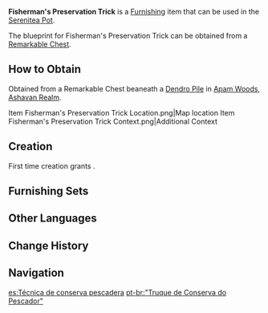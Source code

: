 {{Furnishing Infobox
|id             = 370318
|image          = Item Fisherman's Preservation Trick.png
|category       = Landscape
|subcategory    = Item
|quality        = 3
|adeptal_energy = 60
|load           = 35
|reduced_load   = 24
|description    = A fish dryer with an [[Adhigama Wood]] structure and Brightwood plates on top. It is easy to manufacture and store, and is said to be a daily necessity in every fisher's family. Fish that are mildly dried strike a balance between good flavor and easy storage. Some people who have the habit of eating dried fish would have it with [[Sumeru]] [[Spice]] to add some flavor.
|blueprint      = Remarkable Chest
|source1        = 
}}
'''Fisherman's Preservation Trick''' is a [[Furnishing]] item that can be used in the [[Serenitea Pot]].

The blueprint for Fisherman's Preservation Trick can be obtained from a [[Remarkable Chest]].

==How to Obtain==
Obtained from a Remarkable Chest beaneath a [[Dendro Pile]] in [[Apam Woods]], [[Ashavan Realm]].
<gallery>
Item Fisherman's Preservation Trick Location.png|Map location
Item Fisherman's Preservation Trick Context.png|Additional Context
</gallery>

==Creation==
First time creation grants {{Item|Trust|24|x=60}}.
{{Recipe
|type = Creation
|time = 14h
|Brightwood = 4
|Adhigama Wood = 4
|sort = Brightwood;Adhigama Wood
}}

==Furnishing Sets==
{{Craft Usage}}

==Other Languages==
{{Other Languages
|en      = Fisherman's Preservation Trick
|zhs     = 「渔采的延贮之法」
|zhs_rm  = "Yúcǎi de Yánzhù zhī Fǎ"
|zht     = 「漁採的延貯之法」
|zht_rm  = "Yúcǎi de Yánzhù zhī Fǎ"
|zh_tl   = 
|ja      = 「漁労の貯蔵法」
|ja_rm   = "Gyorou no Chozouhou"
|ja_tl   = "The Fishing Preservation Method"
|ko      = 「어부의 저장법」
|ko_rm   = "Eobu-ui Jeojangbeop"
|ko_tl   = "Fisherman's Storage Knowhow"
|es      = Técnica de conserva pescadera
|es_tl   = Fish Canning Technique
|fr      = «&nbsp;Conservation du pêcheur&nbsp;»
|fr_tl   = "The Fisherman's Conservation"
|ru      = Рыбацкое консервирование
|ru_tl   = Fisherman's Preservation
|th      = "เคล็ดลับเก็บรักษาของชาวประมง"
|th_rm   = 
|th_tl   = 
|vi      = Quy Định Đánh Bắt
|vi_tl   = 
|de      = „Konservierungstrick des Fischers“
|de_tl   = "Preservation Trick of the Fisher"
|id      = Trik Pengawetan Nelayan
|id_tl   = Fisherman's Preservation Trick
|pt      = "Truque de Conserva do Pescador"
|pt_tl   = 
|tr      = Balıkçının Muhafaza Taktikleri
|tr_tl   = 
|it      = Metodo di conservazione del pescatore
|it_tl   = 
}}

==Change History==
{{Change History|3.0}}

==Navigation==
{{Furnishing Navbox|exterior}}

[[es:Técnica de conserva pescadera]]
[[pt-br:"Truque de Conserva do Pescador"]]